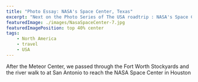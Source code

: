 ```yaml
---
title: "Photo Essay: NASA's Space Center, Texas"
excerpt: "Next on the Photo Series of The USA roadtrip : NASA's Space Center"
featuredImage: ./images/NasaSpaceCenter-7.jpg
featuredImagePosition: top 40% center
tags:
    - North America
    - travel
    - USA
---
```


After the Meteor Center, we passed through the Fort Worth Stockyards and the river walk to at San Antonio to reach the NASA Space Center in Houston

<ImageGallery relativeDirectory={props.path} />
